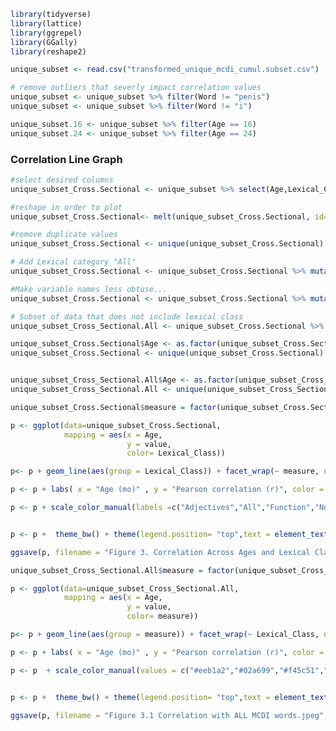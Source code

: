 
```r
library(tidyverse)
library(lattice)
library(ggrepel)
library(GGally)
library(reshape2)
```

```r
unique_subset <- read.csv("transformed_unique_mcdi_cumul.subset.csv")

# remove outliers that severly impact correlation values
unique_subset <- unique_subset %>% filter(Word != "penis")
unique_subset <- unique_subset %>% filter(Word != "i")

unique_subset.16 <- unique_subset %>% filter(Age == 16)
unique_subset.24 <- unique_subset %>% filter(Age == 24)

```

### Correlation Line Graph 
```r

#select desired columns
unique_subset_Cross.Sectional <- unique_subset %>% select(Age,Lexical_Class,MCDIp_logCummulative_Frequency.lex,MCDIp_Lexical_Diversity.lex,MCDIp_Document_Diversity.lex,MCDIp_ProKWo.lex,MCDIp_ProKWo_Shuffle.lex,Lexical_Class,MCDIp_logCummulative_Frequency.all,MCDIp_Lexical_Diversity.all,MCDIp_Document_Diversity.all,MCDIp_ProKWo.all,MCDIp_ProKWo_Shuffle.all)

#reshape in order to plot
unique_subset_Cross.Sectional<- melt(unique_subset_Cross.Sectional, id=c("Age","Lexical_Class"))

#remove duplicate values
unique_subset_Cross.Sectional <- unique(unique_subset_Cross.Sectional)

# Add Lexical category "All"
unique_subset_Cross.Sectional <- unique_subset_Cross.Sectional %>% mutate(Lexical_Class = case_when(grepl("all", variable)~ "All",TRUE ~as.character(Lexical_Class)))

#Make variable names less obtuse...
unique_subset_Cross.Sectional <- unique_subset_Cross.Sectional %>% mutate(measure = case_when(grepl("MCDIp_ProKWo.all", variable)~ "Pro-KWo",grepl("MCDIp_ProKWo.lex", variable)~ "Pro-KWo",grepl("Frequency",variable) ~ "Frequency", grepl("Lexical", variable)~ "Lexical Diversity", grepl("Document_Diversity", variable) ~ "Document Diversity", grepl("MCDIp_ProKWo_Shuffle.all", variable) ~ "Pro-KWo Shuffle",grepl("MCDIp_ProKWo_Shuffle.lex", variable) ~ "Pro-KWo Shuffle"))

# Subset of data that does not include lexical class
unique_subset_Cross_Sectional.All <- unique_subset_Cross.Sectional %>% filter(Lexical_Class == "All")

unique_subset_Cross.Sectional$Age <- as.factor(unique_subset_Cross.Sectional$Age)
unique_subset_Cross.Sectional <- unique(unique_subset_Cross.Sectional)


unique_subset_Cross_Sectional.All$Age <- as.factor(unique_subset_Cross_Sectional.All$Age)
unique_subset_Cross_Sectional.All <- unique(unique_subset_Cross_Sectional.All)
```

```r

unique_subset_Cross.Sectional$measure = factor(unique_subset_Cross.Sectional$measure, levels=c("Frequency","Lexical Diversity","Document Diversity","Pro-KWo","Pro-KWo Shuffle"))

p <- ggplot(data=unique_subset_Cross.Sectional,
            mapping = aes(x = Age,
                          y = value,
                          color= Lexical_Class))

p<- p + geom_line(aes(group = Lexical_Class)) + facet_wrap(~ measure, nrow = 1)

p <- p + labs( x = "Age (mo)" , y = "Pearson correlation (r)", color = "Lexical Class")     

p <- p + scale_color_manual(labels =c("Adjectives","All","Function","Nouns","Verbs"), values = c("#ffd125","#000000","#6fafc7","#bfd46d","#ee5e5e"))


p <- p +  theme_bw() + theme(legend.position= "top",text = element_text(size=20, face = "bold", hjust = 0.5))

ggsave(p, filename = "Figure 3. Correlation Across Ages and Lexical Class.jpeg", width = 14, height = 7)
```


```r

unique_subset_Cross_Sectional.All$measure = factor(unique_subset_Cross_Sectional.All$measure, levels=c("Frequency","Lexical Diversity","Document Diversity","Pro-KWo","Pro-KWo Shuffle"))

p <- ggplot(data=unique_subset_Cross_Sectional.All,
            mapping = aes(x = Age,
                          y = value,
                          color= measure))

p<- p + geom_line(aes(group = measure)) + facet_wrap(~ Lexical_Class, nrow = 1)

p <- p + labs( x = "Age (mo)" , y = "Pearson correlation (r)", color = "measure")     

p <- p  + scale_color_manual(values = c("#eeb1a2","#02a699","#f45c51","#274dc6","#000000"))


p <- p +  theme_bw() + theme(legend.position= "top",text = element_text(size=20, face = "bold", hjust = 0.5))

ggsave(p, filename = "Figure 3.1 Correlation with ALL MCDI words.jpeg", width = 14, height = 7)
```
